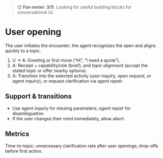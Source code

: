 
<Meta title="Primitives/Conversation/Conversation management/User opening" />

> 😊 **Fun meter: 3/5**. Looking for useful building blocks for conversational UI.

# User opening

The user initiates the encounter; the agent recognizes the open and aligns quickly to a topic.

1. U → A: Greeting or first move (“Hi”, “I need a quote”).
2. A: Receipt + capability/role (brief), and *topic alignment* (accept the stated topic or offer nearby options).
3. A: Transition into the selected activity (*user inquiry, open request, or agent inquiry*), or request clarification via *agent repair*.

## Support & transitions
- Use *agent inquiry* for missing parameters; *agent repair* for disambiguation.
- If the user changes their mind immediately, allow *abort*.

## Metrics
Time-to-topic; unnecessary clarification rate after user openings; drop-offs before first action.

